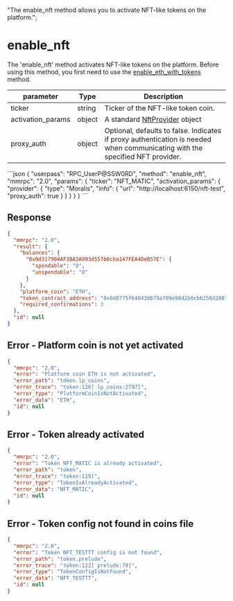   "The enable_nft method allows you to activate NFT-like tokens on the platform.";

# enable\_nft

The 'enable_nft' method activates NFT-like tokens on the platform. Before using this method, you first need to use the [enable\_eth\_with\_tokens](/komodo-defi-framework/api/v20/enable_eth_with_tokens/) method.

| parameter                                  | Type    | Description                                                                                        |
| ------------------------------------------ | ------- | -------------------------------------------------------------------------------------------------- |
| ticker                                     | string  | Ticker of the NFT-like token coin.                                                               |
| activation\_params | object | A standard [NftProvider](komodo-defi-framework/api/commonstructures/nfts/#nft-provider) object |
| proxy\_auth | object | Optional, defaults to false. Indicates if proxy authentication is needed when communicating with the specified NFT provider.|

<CodeGroup title="" tag="POST" label="enable_erc20" mm2MethodDecorate="true">
  ```json
  {
    "userpass": "RPC_UserP@SSW0RD",
    "method": "enable_nft",
    "mmrpc": "2.0",
    "params": {
      "ticker": "NFT_MATIC",
      "activation_params": {
        "provider": {
          "type": "Moralis",
          "info": {
            "url": "http://localhost:6150/nft-test",
            "proxy_auth": true
          }
        }
      }
    }
  }
  ```
</CodeGroup>

## Response

```json
{
  "mmrpc": "2.0",
  "result": {
    "balances": {
      "0x0d317904AF3BA3A993d557b6cba147FEA4DeB57E": {
        "spendable": "0",
        "unspendable": "0"
      }
    },
    "platform_coin": "ETH",
    "token_contract_address": "0x0d8775f648430679a709e98d2b0cb6250d2887ef",
    "required_confirmations": 3
  },
  "id": null
}
```

## Error - Platform coin is not yet activated

```json
{
  "mmrpc": "2.0",
  "error": "Platform coin ETH is not activated",
  "error_path": "token.lp_coins",
  "error_trace": "token:126] lp_coins:2797]",
  "error_type": "PlatformCoinIsNotActivated",
  "error_data": "ETH",
  "id": null
}
```

## Error - Token already activated

```json
{
  "mmrpc": "2.0",
  "error": "Token NFT_MATIC is already activated",
  "error_path": "token",
  "error_trace": "token:119]",
  "error_type": "TokenIsAlreadyActivated",
  "error_data": "NFT_MATIC",
  "id": null
}
```

## Error - Token config not found in coins file

```json
{
  "mmrpc": "2.0",
  "error": "Token NFT_TESTTT config is not found",
  "error_path": "token.prelude",
  "error_trace": "token:122] prelude:79]",
  "error_type": "TokenConfigIsNotFound",
  "error_data": "NFT_TESTTT",
  "id": null
}
```
